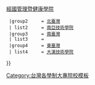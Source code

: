 {{Navbox subgroup
  |groupstyle = {{{groupstyle}}}
  |group1     = [[北北基]]
  | list1     = [[黎明技術學院]]{{.w}}[[經國管理暨健康學院]]
  |group2     = [[北臺灣]]
  | list2     = [[南亞技術學院]]
  |group3     = [[南臺灣]]
  | list3     = 
  |group4     = [[東臺灣]]
  | list4     = [[大漢技術學院]]
}}<noinclude>[[Category:台灣各學制大專院校模板]]</noinclude>